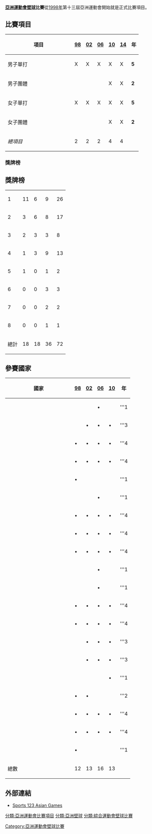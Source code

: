 '''[[亞洲運動會|亞洲運動會]][[壁球|壁球]]比賽'''從[[1998年亞洲運動會|1998年]]第十三屆亞洲運動會開始就是正式比賽項目。

==比賽項目==
{| class="wikitable"
! width="200"|項目 || width=20| [[1998年亞洲運動會壁球比賽|98]] || width=20| [[2002年亞洲運動會壁球比賽|02]] || width=20| [[2006年亞洲運動會壁球比賽|06]] || width=20| [[2010年亞洲運動會壁球比賽|10]] || width=20|[[2014年亞洲運動會壁球比賽|14]] || 年
|- align=center
|align=left| 男子單打 || X || X || X || X || X || '''5'''
|- align=center
|align=left| 男子團體 ||  ||  ||  || X || X || '''2'''
|- align=center
|align=left| 女子單打 || X || X || X || X || X || '''5'''
|- align=center
|align=left| 女子團體 ||  ||  ||  || X || X || '''2'''
|-
!''總項目''  || 2 || 2 || 2 || 4 || 4 || 
|}

===獎牌榜===

==獎牌榜==

{| {{RankedMedalTable|nation-width=200px}}
|-
|1||align=left|{{flagIOC2|MAS|Asian Games}}||11||6||9||26
|-
|2||align=left|{{flagIOC2|HKG|Asian Games}}||3||6||8||17
|-
|3||align=left|{{flagIOC2|PAK|Asian Games}}||2||3||3||8
|-
|4||align=left|{{flagIOC2|IND|Asian Games}}||1||3||9||13
|-
|5||align=left|{{flagIOC2|KUW|Asian Games}}||1||0||1||2
|-
|6||align=left|{{flagIOC2|KOR|Asian Games}}||0||0||3||3
|-
|7||align=left|{{flagIOC2|SGP|Asian Games}}||0||0||2||2
|-
|8||align=left|{{flagIOC2|JPN|Asian Games}}||0||0||1||1
|-
!colspan=2| 總計 || 18 || 18 || 36 || 72
|}

==參賽國家==
{| class="wikitable" style="text-align:center;"
! width=200|國家
! [[1998年亞洲運動會壁球比賽|98]] || [[2002年亞洲運動會壁球比賽|02]] || [[2006年亞洲運動會壁球比賽|06]] || [[2010年亞洲運動會壁球比賽|10]] || 年
|-
|align=left|{{BRN}}
| || ||•|| || '''1
|-
|align=left|{{CHN}}
| ||•||•||•|| '''3
|-
|align=left|{{HKG}}
|•||•||•||•|| '''4
|-
|align=left|{{IND}}
|•||•||•||•|| '''4
|-
|align=left|{{IRI}}
|•|| || || || '''1
|-
|align=left|{{IRQ}}
| || ||•|| || '''1
|-
|align=left|{{JPN}}
|•||•||•||•|| '''4
|-
|align=left|{{JOR}}
|•||•||•||•|| '''4
|-
|align=left|{{KUW}}
|•||•||•||•|| '''4
|-
|align=left|{{LIB}}
| || ||•|| || '''1
|-
|align=left|{{MAC}}
| || ||•|| || '''1
|-
|align=left|{{MAS}}
|•||•||•||•|| '''4
|-
|align=left|{{PAK}}
|•||•||•||•|| '''4
|-
|align=left|{{PHI}}
| ||•||•||•|| '''3
|-
|align=left|{{QAT}}
| ||•||•||•|| '''3
|-
|align=left|{{KSA}}
| || || ||•|| '''1
|-
|align=left|{{SIN}}
|•||•|| || || '''2
|-
|align=left|{{KOR}}
|•||•||•||•|| '''4
|-
|align=left|{{SRI}}
|•||•||•||•|| '''4
|-
|align=left|{{THA}}
|•|| || || || '''1
|-
!總數 ||12||13||16||13||
|}


== 外部連結 ==
*[https://web.archive.org/web/20111007001047/http://sports123.com/asg/index.html Sports 123 Asian Games]{{En}}
{{亞洲運動會項目}}
{{亞洲運動會壁球比賽}}


[[Category:亞洲運動會壁球比賽|Category:亞洲運動會壁球比賽]]
[[分類:亞洲運動會比賽項目|分類:亞洲運動會比賽項目]]
[[分類:亞洲壁球|分類:亞洲壁球]]
[[分類:綜合運動會壁球比賽|分類:綜合運動會壁球比賽]]